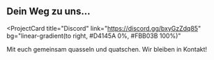 ## Dein Weg zu uns...

<ProjectCard
  title="Discord"
  link="https://discord.gg/bxyGzZdq85"
  bg="linear-gradient(to right, #D4145A 0%, #FBB03B 100%)"
>
  Mit euch gemeinsam quasseln und quatschen. Wir bleiben in Kontakt!
</ProjectCard>